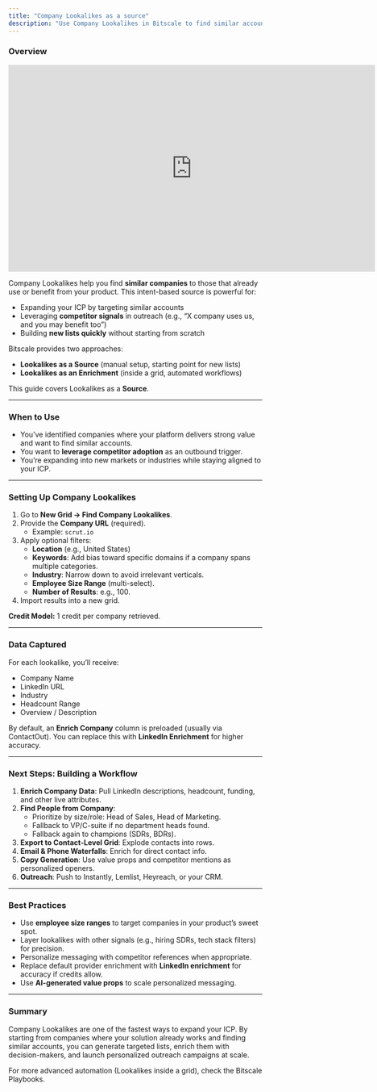 ```yaml
---
title: "Company Lookalikes as a source"
description: "Use Company Lookalikes in Bitscale to find similar accounts to your best customers. Import lookalikes, enrich them, find decision-makers, and launch competitor-aware outreach campaigns."
---
```


### Overview

<iframe width="728" height="410" src="https://www.youtube.com/embed/X6CzBJTFiBU?si=oYneM9nVtvMIoJP0" title="YouTube video player" frameborder="0" allow="accelerometer; autoplay; clipboard-write; encrypted-media; gyroscope; picture-in-picture; web-share" referrerpolicy="strict-origin-when-cross-origin" allowfullscreen></iframe>

Company Lookalikes help you find **similar companies** to those that already use or benefit from your product. This intent-based source is powerful for:

- Expanding your ICP by targeting similar accounts
- Leveraging **competitor signals** in outreach (e.g., “X company uses us, and you may benefit too”)
- Building **new lists quickly** without starting from scratch

Bitscale provides two approaches:

- **Lookalikes as a Source** (manual setup, starting point for new lists)
- **Lookalikes as an Enrichment** (inside a grid, automated workflows)

This guide covers Lookalikes as a **Source**.

---

### **When to Use**

- You’ve identified companies where your platform delivers strong value and want to find similar accounts.
- You want to **leverage competitor adoption** as an outbound trigger.
- You’re expanding into new markets or industries while staying aligned to your ICP.

---

### **Setting Up Company Lookalikes**

1. Go to **New Grid → Find Company Lookalikes**.
2. Provide the **Company URL** (required).
   - Example: `scrut.io`
3. Apply optional filters:
   - **Location** (e.g., United States)
   - **Keywords**: Add bias toward specific domains if a company spans multiple categories.
   - **Industry**: Narrow down to avoid irrelevant verticals.
   - **Employee Size Range** (multi-select).
   - **Number of Results**: e.g., 100.
4. Import results into a new grid.

**Credit Model:** 1 credit per company retrieved.

---

### **Data Captured**

For each lookalike, you’ll receive:

- Company Name
- LinkedIn URL
- Industry
- Headcount Range
- Overview / Description

By default, an **Enrich Company** column is preloaded (usually via ContactOut). You can replace this with **LinkedIn Enrichment** for higher accuracy.

---

### **Next Steps: Building a Workflow**

1. **Enrich Company Data**: Pull LinkedIn descriptions, headcount, funding, and other live attributes.
2. **Find People from Company**:
   - Prioritize by size/role: Head of Sales, Head of Marketing.
   - Fallback to VP/C-suite if no department heads found.
   - Fallback again to champions (SDRs, BDRs).
3. **Export to Contact-Level Grid**: Explode contacts into rows.
4. **Email & Phone Waterfalls**: Enrich for direct contact info.
5. **Copy Generation**: Use value props and competitor mentions as personalized openers.
6. **Outreach**: Push to Instantly, Lemlist, Heyreach, or your CRM.

---

### **Best Practices**

- Use **employee size ranges** to target companies in your product’s sweet spot.
- Layer lookalikes with other signals (e.g., hiring SDRs, tech stack filters) for precision.
- Personalize messaging with competitor references when appropriate.
- Replace default provider enrichment with **LinkedIn enrichment** for accuracy if credits allow.
- Use **AI-generated value props** to scale personalized messaging.

---

### **Summary**

Company Lookalikes are one of the fastest ways to expand your ICP. By starting from companies where your solution already works and finding similar accounts, you can generate targeted lists, enrich them with decision-makers, and launch personalized outreach campaigns at scale.

For more advanced automation (Lookalikes inside a grid), check the Bitscale Playbooks.